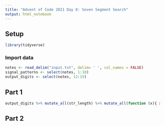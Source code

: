 ```yaml
---
title: "Advent of Code 2021 Day 8: Seven Segment Search"
output: html_notebook
---
```


## Setup

```r
library(tidyverse)
```

### Import data

```r
notes <- read_delim("input.txt", delim= ' ', col_names = FALSE)
signal_patterns <- select(notes, 1:10)
output_digits <- select(notes, 12:15)
```

## Part 1

```r
output_digits %>% mutate_all(str_length) %>% mutate_all(function (x){ x %in% c(2, 4, 3, 7) }) %>% mutate_all(as.numeric) %>% sum
```

## Part 2

